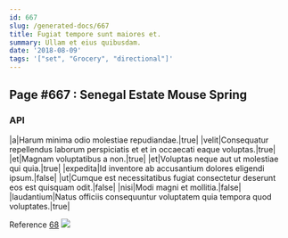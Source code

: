 ```yaml
---
id: 667
slug: /generated-docs/667
title: Fugiat tempore sunt maiores et.
summary: Ullam et eius quibusdam.
date: '2018-08-09'
tags: '["set", "Grocery", "directional"]'
---
```


## Page #667 : Senegal Estate Mouse Spring
### API

|a|Harum minima odio molestiae repudiandae.|true|
|velit|Consequatur repellendus laborum perspiciatis et et in occaecati eaque voluptas.|true|
|et|Magnam voluptatibus a non.|true|
|et|Voluptas neque aut ut molestiae qui quia.|true|
|expedita|Id inventore ab accusantium dolores eligendi ipsum.|false|
|ut|Cumque est necessitatibus fugiat consectetur deserunt eos est quisquam odit.|false|
|nisi|Modi magni et mollitia.|false|
|laudantium|Natus officiis consequuntur voluptatem quia tempora quod voluptates.|true|

Reference [68](/generated-docs/68)
![](/assets/cats-0.jpg)

<Partial />



